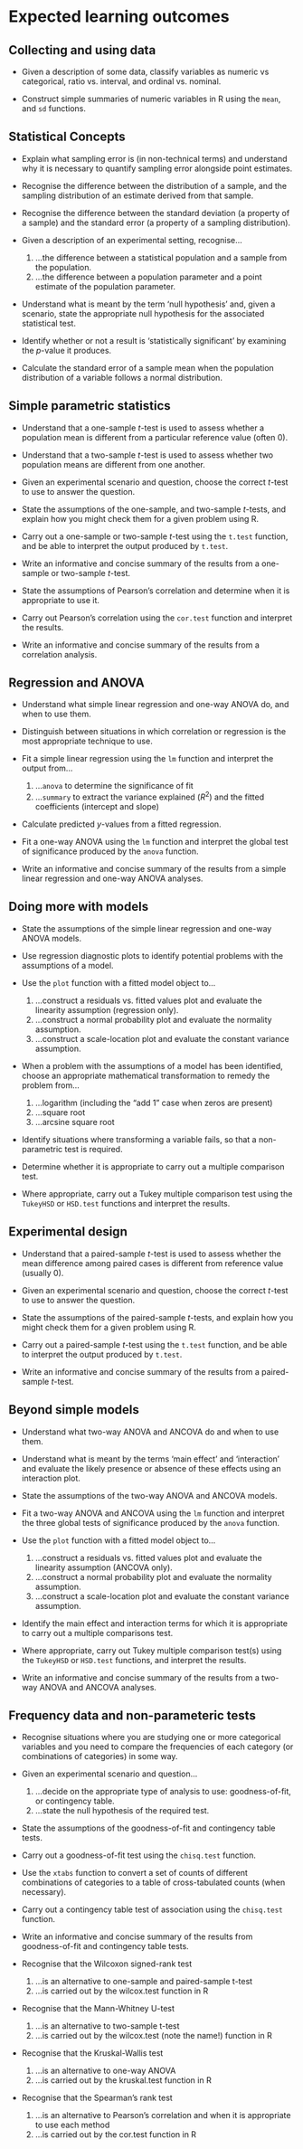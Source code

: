 # Expected learning outcomes {#expected-learning}

## Collecting and using data

-   Given a description of some data, classify variables as numeric vs categorical, ratio vs. interval, and ordinal vs. nominal.

-   Construct simple summaries of numeric variables in R using the `mean`, and `sd` functions.


## Statistical Concepts

-   Explain what sampling error is (in non-technical terms) and understand why it is necessary to quantify sampling error alongside point estimates.

-   Recognise the difference between the distribution of a sample, and the sampling distribution of an estimate derived from that sample.

-   Recognise the difference between the standard deviation (a property of a sample) and the standard error (a property of a sampling distribution).

-   Given a description of an experimental setting, recognise...

    1. ...the difference between a statistical population and a sample from the population.
    2. ...the difference between a population parameter and a point estimate of the population parameter.

-   Understand what is meant by the term 'null hypothesis' and, given a scenario, state the appropriate null hypothesis for the associated statistical test.

-   Identify whether or not a result is 'statistically significant' by examining the *p*-value it produces. 

-   Calculate the standard error of a sample mean when the population distribution of a variable follows a normal distribution.


## Simple parametric statistics 

-   Understand that a one-sample *t*-test is used to assess whether a population mean is different from a particular reference value (often 0).

-   Understand that a two-sample *t*-test is used to assess whether two population means are different from one another. 

-   Given an experimental scenario and question, choose the correct *t*-test to use to answer the question.

-   State the assumptions of the one-sample, and two-sample *t*-tests, and explain how you might check them for a given problem using R.

-   Carry out a one-sample or two-sample *t*-test using the `t.test` function, and be able to interpret the output produced by `t.test`.

-   Write an informative and concise summary of the results from a one-sample or two-sample *t*-test.

-   State the assumptions of Pearson's correlation and determine when it is appropriate to use it.

-   Carry out Pearson's correlation using the `cor.test` function and interpret the results.

-   Write an informative and concise summary of the results from a correlation analysis.


## Regression and ANOVA

-   Understand what simple linear regression and one-way ANOVA do, and when to use them.

-   Distinguish between situations in which correlation or regression is the most appropriate technique to use.

-   Fit a simple linear regression using the `lm` function and interpret the output from...

    1. ...`anova` to determine the significance of fit
    2. ...`summary` to extract the variance explained ($R^{2}$) and the fitted coefficients (intercept and slope) 

-   Calculate predicted $y$-values from a fitted regression.

-   Fit a one-way ANOVA using the `lm` function and interpret the global test of significance produced by the `anova` function.

-   Write an informative and concise summary of the results from a simple linear regression and one-way ANOVA analyses.


## Doing more with models

-   State the assumptions of the simple linear regression and one-way ANOVA models.

-   Use regression diagnostic plots to identify potential problems with the assumptions of a model.

-   Use the `plot` function with a fitted model object to...

    1. ...construct a residuals vs. fitted values plot and evaluate the linearity assumption (regression only).
    2. ...construct a normal probability plot and evaluate the normality assumption.
    3. ...construct a scale-location plot and evaluate the constant variance assumption.

-   When a problem with the assumptions of a model has been identified, choose an appropriate mathematical transformation to remedy the problem from...

    1. ...logarithm (including the "add 1" case when zeros are present)
    2. ...square root
    3. ...arcsine square root
    
-   Identify situations where transforming a variable fails, so that a non-parametric test is required.

-   Determine whether it is appropriate to carry out a multiple comparison test.

-   Where appropriate, carry out a Tukey multiple comparison test using the `TukeyHSD` or `HSD.test` functions and interpret the results.


## Experimental design

-   Understand that a paired-sample *t*-test is used to assess whether the mean difference among paired cases is different from reference value (usually 0). 

-   Given an experimental scenario and question, choose the correct *t*-test to use to answer the question.

-   State the assumptions of the paired-sample *t*-tests, and explain how you might check them for a given problem using R.

-   Carry out a paired-sample *t*-test using the `t.test` function, and be able to interpret the output produced by `t.test`.

-   Write an informative and concise summary of the results from a paired-sample *t*-test.


## Beyond simple models

-   Understand what two-way ANOVA and ANCOVA do and when to use them.

-   Understand what is meant by the terms 'main effect' and 'interaction' and evaluate the likely presence or absence of these effects using an interaction plot.

-   State the assumptions of the two-way ANOVA and ANCOVA models.

-   Fit a two-way ANOVA and ANCOVA using the `lm` function and interpret the three global tests of significance produced by the `anova` function.

-   Use the `plot` function with a fitted model object to...

    1. ...construct a residuals vs. fitted values plot and evaluate the linearity assumption (ANCOVA only).
    2. ...construct a normal probability plot and evaluate the normality assumption.
    3. ...construct a scale-location plot and evaluate the constant variance assumption.

-   Identify the main effect and interaction terms for which it is appropriate to carry out a multiple comparisons test.

-   Where appropriate, carry out Tukey multiple comparison test(s) using the `TukeyHSD` or `HSD.test` functions, and interpret the results.

-   Write an informative and concise summary of the results from a two-way ANOVA and ANCOVA analyses.


## Frequency data and non-parameteric tests

-   Recognise situations where you are studying one or more categorical variables and you need to compare the frequencies of each category (or combinations of categories) in some way.

-   Given an experimental scenario and question...

    1. ...decide on the appropriate type of analysis to use: goodness-of-fit, or contingency table.
    2. ...state the null hypothesis of the required test.
    
-   State the assumptions of the goodness-of-fit and contingency table tests.

-   Carry out a goodness-of-fit test using the `chisq.test` function.

-   Use the `xtabs` function to convert a set of counts of different combinations of categories to a table of cross-tabulated counts (when necessary). 

-   Carry out a contingency table test of association using the `chisq.test` function.

-   Write an informative and concise summary of the results from goodness-of-fit and contingency table tests.

-   Recognise that the Wilcoxon signed-rank test

    1. ...is an alternative to one-sample and paired-sample t-test
    2. ...is carried out by the wilcox.test function in R
    
-   Recognise that the Mann-Whitney U-test

    1. ...is an alternative to two-sample t-test
    2. ...is carried out by the wilcox.test (note the name!) function in R

-   Recognise that the Kruskal-Wallis test

    1. ...is an alternative to one-way ANOVA
    2. ...is carried out by the kruskal.test function in R

-   Recognise that the Spearman's rank test

    1. ...is an alternative to Pearson's correlation and when it is appropriate to use each method
    2. ...is carried out by the cor.test function in R

